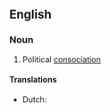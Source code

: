 ==English==
{{wikipedia}}

===Noun===
{{en-noun|-}}

# Political [[consociation]]

====Translations====
{{trans-top|political consociation}}
* Dutch: {{t+|nl|zuilenstelsel}}
{{trans-mid}}
{{trans-bottom}}
